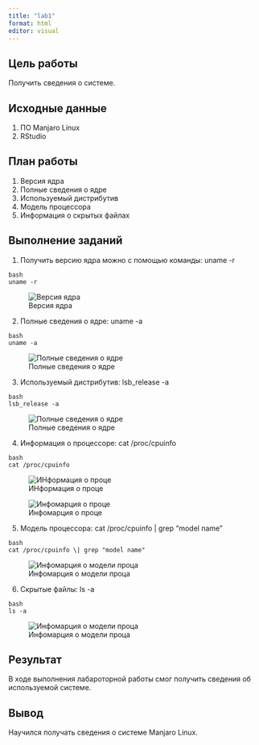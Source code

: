 ```yaml
---
title: "lab1"
format: html
editor: visual
---
```


## Цель работы 
Получить сведения о системе.

## Исходные данные
1. ПО Manjaro Linux
2. RStudio

## План работы
1. Версия ядра
2. Полные сведения о ядре
3. Используемый дистрибутив
4. Модель процессора
5. Информация о скрытых файлах


## Выполнение заданий

1. Получить версию ядра можно с помощью команды: uname -r
```
{bash}

uname -r
```
![Версия ядра](https://github.com/Smipos/Sistemi_auth_and_defend/blob/main/lab1/screenshots/uname_r.png)

2. Полные сведения о ядре: uname -a
```
{bash}

uname -a
```

![Полные сведения о ядре](https://github.com/Smipos/Sistemi_auth_and_defend/blob/main/lab1/screenshots/uname_a.png)

3. Используемый дистрибутив: lsb_release -a
```
{bash}

lsb_release -a
```
![Полные сведения о ядре](https://github.com/Smipos/Sistemi_auth_and_defend/blob/main/lab1/screenshots/lsb_release_a.png)

4. Информация о процессоре: cat /proc/cpuinfo
```
{bash}

cat /proc/cpuinfo
```
![ИНформация о проце](https://github.com/Smipos/Sistemi_auth_and_defend/blob/main/lab1/screenshots/cpu_info.png)

![Инфомарция о проце](https://github.com/Smipos/Sistemi_auth_and_defend/blob/main/lab1/screenshots/cpu_info_2.png)

5. Модель процессора: cat /proc/cpuinfo \| grep "model name"
```
{bash}

cat /proc/cpuinfo \| grep "model name"
```
![Инфомарция о модели проца](https://github.com/Smipos/Sistemi_auth_and_defend/blob/main/lab1/screenshots/grep_model.png)

6. Скрытые файлы: ls -a
```
{bash}

ls -a
```
![Инфомарция о модели проца](https://github.com/Smipos/Sistemi_auth_and_defend/blob/main/lab1/screenshots/ls_a.png)

## Результат
В ходе выполнения лабароторной работы смог получить сведения об используемой системе.

## Вывод
Научился получать сведения о системе Manjaro Linux.
